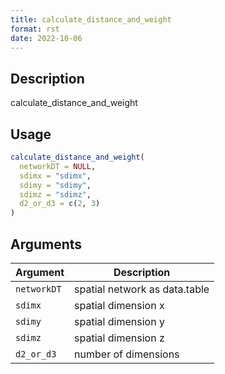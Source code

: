 ```yaml
--- 
title: calculate_distance_and_weight 
format: rst 
date: 2022-10-06 
--- 
```


## Description

calculate_distance_and_weight


## Usage

```r
calculate_distance_and_weight(
  networkDT = NULL,
  sdimx = "sdimx",
  sdimy = "sdimy",
  sdimz = "sdimz",
  d2_or_d3 = c(2, 3)
)
```


## Arguments

Argument      |Description
------------- |----------------
`networkDT`     |     spatial network as data.table
`sdimx`     |     spatial dimension x
`sdimy`     |     spatial dimension y
`sdimz`     |     spatial dimension z
`d2_or_d3`     |     number of dimensions


